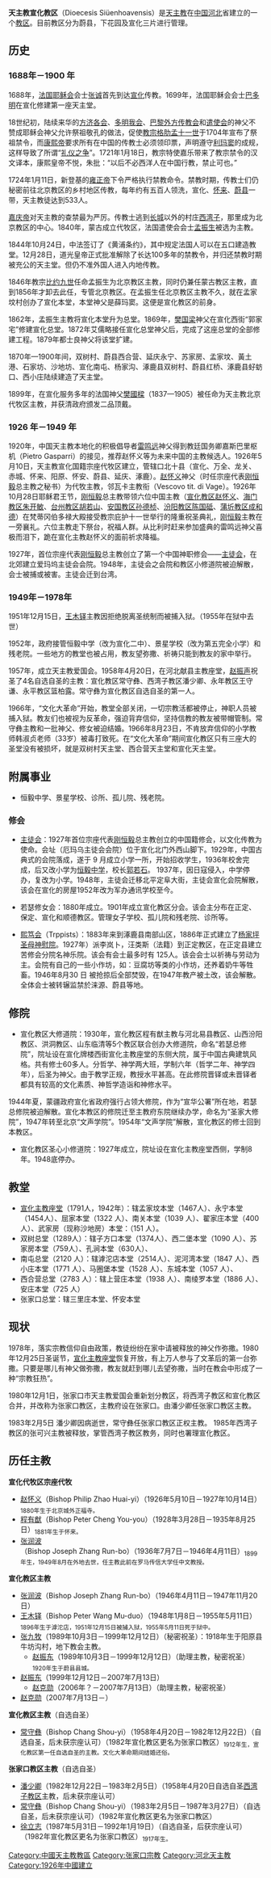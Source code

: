 {{Infobox Roman Catholic diocese
|Roman Catholic Diocese of = 天主教宣化教区
|Latin name of diocese = Dioecesis Siüenhoavensis
|image = Xuanhua Catholic Church 20210705-2.jpg
|caption = 
|location = [[中国|中国]][[河北省|河北省]][[张家口市|张家口市]]
|territory = [[张家口市|张家口市]]
|population = 
|rite = [[罗马礼|罗马礼]]
|patron = 
|province = 河北
|established = 1926年
|cathedral = [[圣十字架主教座堂_(宣化)|圣十字架主教座堂]]
|co-cathedral =
|leadership = 主教
|website = http://www.xhchina.org/
|pope = 
|metropolitan = 
|ordinary = [[赵克勋|赵克勋]]
|coadjutor bishop=[[崔太|崔太]]
|auxiliary =
|emeritus =
}}

'''天主教宣化教区'''（Dioecesis Siüenhoavensis）是[[天主教|天主教]]在[[中国|中国]][[河北|河北]]省建立的一个[[教区|教区]]。目前教区分为蔚县，下花园及宣化三片进行管理。

== 历史 ==
=== 1688年－1900 年 ===
1688年，[[法国|法国]][[耶稣会|耶稣会]]会士[[張誠_(傳教士)|张诚]]首先到达[[宣化区|宣化]]传教。1699年，法国耶稣会会士[[巴多明|巴多明]]在宣化修建第一座天主堂。

18世纪初，陆续来华的[[方济各会|方济各会]]、[[多明我会|多明我会]]、[[巴黎外方传教会|巴黎外方传教会]]和[[遣使会|遣使会]]的神父不赞成耶稣会神父允许祭祖敬孔的做法，促使[[教宗|教宗]][[格肋孟十一世|格肋孟十一世]]于1704年宣布了祭祖禁令，而[[康熙帝|康熙帝]]要求所有在中国的传教士必须领印票，声明遵守[[利玛窦|利玛窦]]的成规，这样导致了所谓“[[礼仪之争|礼仪之争]]”。1721年1月18日，教宗特使嘉乐带来了教宗禁令的汉文译本，康熙皇帝不悦，朱批：“以后不必西洋人在中国行教，禁止可也。” 

1724年1月11日，新登基的[[雍正帝|雍正帝]]下令严格执行禁教命令。禁教时期，传教士们仍秘密前往北京教区的乡村地区传教，每年约有五百人领洗，宣化、[[怀来|怀来]]、[[蔚县|蔚县]]一带，天主教徒达到533人。 

[[嘉庆帝|嘉庆帝]]对天主教的查禁最为严厉。传教士逃到[[长城|长城]]以外的村庄[[天主教西湾子教区|西湾子]]，那里成为北京教区的中心。1840年，蒙古成立代牧区，法国遣使会会士[[孟振生|孟振生]]被选为主教。

1844年10月24日，中法签订了《黄浦条约》，其中规定法国人可以在五口建造教堂。12月28日，道光皇帝正式批准解除了长达100多年的禁教令，并归还禁教时期被充公的天主堂。但仍不准外国人进入内地传教。 

1846年教宗[[比约九世|比约九世]]任命孟振生为北京教区主教，同时仍兼任蒙古教区主教，直到1856年才卸去此任，专管北京教区。在孟振生任北京教区主教不久，就在孟家坟村创办了宣化本堂，本堂神父是薛玛窦。这便是宣化教区的前身。

1862年，孟振生主教将宣化本堂升为总堂。1869年，[[樊国梁|樊国梁]]神父在宣化西街“郭家宅”修建宣化总堂。1872年艾儒略接任宣化总堂神父后，完成了这座总堂的全部修建工程。1879年都士良神父将该堂扩建。

1870年—1900年间，双树村、蔚县西合营、延庆永宁、苏家房、孟家坟、黃土港、石家坊、沙地坊、宣化南屯、杨家沟、涿鹿县双树村、蔚县红桥、涿鹿县虸蚄口、西小庄陆续建造了天主堂。

1899年，在宣化服务多年的法国神父[[樊國樑|樊國樑]]（1837—1905）被任命为天主教北京代牧区主教，并获清政府颁发二品顶戴。

=== 1926 年－1949 年 === 
1920年，中国天主教本地化的积极倡导者[[雷鸣远|雷鸣远]]神父得到教廷国务卿嘉斯巴里枢机（Pietro Gasparri）的接见，推荐赵怀义等为未来中国的主教候选人。1926年5月10日，天主教宣化国籍宗座代牧区建立，管辖口北十县（宣化、万全、龙关、赤城、怀来、阳原、怀安、蔚县、延庆、涿鹿）。[[赵怀义|赵怀义]]神父（时任宗座代表[[刚恒毅|刚恒毅]]总主教之秘书）为代牧主教，邻瓦卡主教衔（Vescovo tit. di Vage）。1926年10月28日耶稣君王节，[[刚恒毅|刚恒毅]]总主教带领六位中国主教（[[宣化教区|宣化教区]][[赵怀义|赵怀义]]、[[海门教区|海门教区]][[朱开敏|朱开敏]]、[[台州教区|台州教区]][[胡若山|胡若山]]、[[安国教区|安国教区]][[孙德桢|孙德桢]]、[[汾阳教区|汾阳教区]][[陈国砥|陈国砥]]、[[蒲圻教区|蒲圻教区]][[成和德|成和德]]）在梵蒂冈伯多禄大殿接受教宗庇护十一世举行的隆重祝圣典礼，[[刚恒毅|刚恒毅]]主教在一旁襄礼。六位主教走下祭台，祝福人群。从比利时赶来参加盛典的雷鸣远神父喜极而泪下，跪在宣化主教赵怀义的面前祈求降福。 

1927年，首位宗座代表[[刚恒毅|刚恒毅]]总主教创立了第一个中国神职修会——[[主徒会|主徒会]]，在北郊建立爱玛坞主徒会会院。1948年，主徒会之会院和教区小修道院被迫解散，会士被捕或被害。主徒会迁到台湾。

=== 1949年－1978年 ===
1951年12月15日，[[王木铎|王木铎]]主教因拒绝脱离圣统制而被捕入狱。（1955年在狱中去世）

1952年，政府接管恒毅中学（改为宣化二中）、景星学校（改为第五完全小学）和残老院。一些地方的教堂也被占用，教友望弥撒、祈祷只能到教友的家中举行。 

1957年，成立天主教爱国会。1958年4月20日，在河北献县主教座堂，[[赵振声|赵振声]]祝圣了4名自选自圣的主教：宣化教区常守彝、西湾子教区潘少卿、永年教区王守谦、永平教区篮柏露。常守彝为宣化教区自选自圣的第一人。 

1966年，“文化大革命”开始，教堂全部关闭，一切宗教活都被停止，神职人员被捕入狱。教友们也被视为反革命，强迫背弃信仰，坚持信教的教友被带帽管制。常守彝主教和一批神父、修女被迫结婚。1966年8月23日，不肯放弃信仰的小学教师韩淑贞老师（33岁）被毒打致死。在“文化大革命”期间宣化教区只有三座大的圣堂没有被损坏，就是双树村天主堂、西合营天主堂和宣化天主堂。

== 附属事业 ==
*恒毅中学、景星学校、诊所、孤儿院、残老院。    

=== 修会 === 
*[[主徒会|主徒会]]：1927年首位宗座代表[[刚恒毅|刚恒毅]]总主教创立的中国籍修会，以文化传教为使命。会址（厄玛乌主徒会会院）位于宣化北门外西山脚下。1929年，中国古典式的会院落成，遂于 9 月成立小学一所，开始招收学生，1936年校舍完成，后又改小学为[[恒毅中学|恒毅中学]]，校长[[郭若石|郭若石]]。 1937年，因日寇侵入，中学停办，复改为小学。1948年，主徒会迁移北平定阜大街，主徒会宣化会院解散，该会在宣化的房屋1952年改为军办通讯学校至今。  
     
*若瑟修女会：1880年成立。1901年成立宣化教区分会。该会主分布在正定、保定、宣化和顺德教区。管理女子学校、孤儿院和残老院、诊所等。 
  
*[[熙笃会|熙笃会]]（Trppists）：1883年来到涿鹿县南部山区，1886年正式建立了[[杨家坪圣母神慰院|杨家坪圣母神慰院]]。1927年）派李岚卜，汪类斯（法籍）到正定教区，在正定县建立苦修会分院名神乐院。该会有会士最多时有 125人。该会会士以祈祷与劳动为主。会院有自己的一些小作坊，如：豆腐坊等类的小作坊，还养着奶牛等牲畜。1946年8月30 日 被抢掠后全部焚毁，在1947年教产被土改，该会解散。全体会士被转辗监禁於涞源、蔚县等地。

== 修院 ==
{{see also|若瑟总修院}}
*宣化教区大修道院：1930年，宣化教区程有猷主教与河北易县教区、山西汾阳教区、洪洞教区、山东临清等5个教区联合创办大修道院，命名“若瑟总修院”，院址设在宣化牌楼西街宣化主教座堂的东侧大院，属于中国古典建筑风格。共有修士60多人。分哲学、神学两大班，学制六年（哲学二年、神学四年），后圣为神父。由于教学正规，教授水平甚高。在此修院晋铎或未晋铎者都具有较高的文化素质、神哲学造诣和神修水平。 

1944年夏，蒙疆政府宣化省政府强行占领大修院，作为“宣华公署”所在地，若瑟总修院被迫解散。宣化本教区的修院迁至主教府东院继续办学，命名为“圣家大修院”，1947年转至北京“文声学院”。1954年“文声学院”解散，宣化教区的修士回到本教区。 

*宣化教区圣心小修道院：1927年成立，院址设在宣化主教座堂西侧，学制8年。1948底停办。

== 教堂 ==
*[[宣化主教座堂|宣化主教座堂]]（1791人，1942年）：辖孟家坟本堂（1467人）、永宁本堂（1454人）、屈家本堂（1322 人）、南关本堂（1039 人）、翟家庄本堂（400人）、武家房（现称沙地房）本堂：（151 人）。 
*双树总堂（1289人）：辖子方口本堂（1374人）、西二堡本堂（1090 人）、苏家房本堂（759人）、孔涧本堂（630人）、 
*南屯总堂（2120 人）：辖滹沱店本堂（2514人）、泥河湾本堂（1847 人）、西小庄本堂（1771 人）、马圈堡本堂（1528 人）、东城本堂（1057 人）、
*西合营总堂（2783 人）：辖上营庄本堂（1938 人）、南绫罗本堂（1886 人）、安庄本堂（725 人）
*张家口总堂：辖三里庄本堂、怀安本堂

== 现状 ==
1978年，落实宗教信仰自由政策，教徒纷纷在家中请被释放的神父作弥撒。1980年12月25日圣诞节，[[宣化主教座堂|宣化主教座堂]]恢复开放，有上万人参与了文革后的第一台弥撒。只要是哪儿有神父做弥撒，教友就赶到哪儿去望弥撒，当时在教会中形成了一种“宗教狂热”。 

1980年12月1日，张家口市天主教爱国会重新划分教区，将西湾子教区和宣化教区合并，并改称为张家口教区，主教府设在张家口。由潘少卿任张家口教区主教。 

1983年2月5日 潘少卿因病逝世，常守彝任张家口教区正权主教。 
1985年西湾子教区的张可兴主教被释放，掌管西湾子教区教务，同时也署理宣化教区。

== 历任主教 ==
'''宣化代牧区宗座代牧'''
*[[赵怀义|赵怀义]]（Bishop Philip Zhao Huai-yi）（1926年5月10日－1927年10月14日）<sub>1880年生于北京城外正福寺。</sub> 
*[[程有猷|程有猷]]（Bishop Peter Cheng You-you）（1928年3月28日－1935年8月25日）<sub>1881年生于怀来。</sub> 
*[[张润波|张润波]]（Bishop Joseph Zhang Run-bo）（1936年7月7日－1946年4月11日）<sub>1899年生，1949年8月在外地去世，任主教此前在罗马传信大学任中文教授。</sub> 

'''宣化教区主教'''
*[[张润波|张润波]]（Bishop Joseph Zhang Run-bo）（1946年4月11日－1947年11月20日）
*[[王木铎|王木铎]]（Bishop Peter Wang Mu-duo）（1948年1月8日－1955年5月11日）<sub>1896年生于滹沱店，1951年12月15日被捕入狱，1955年5月11日死于狱中。</sub>
*[[张九牧|张九牧]]（1989年10月3日－1999年12月12日）（秘密祝圣）：1918年生于阳原县牛坊沟村，地下教会主教。 
**[[赵振东|赵振东]]（1989年10月3日－1999年12月12日）（助理主教，秘密祝圣） <sub>1920年生于蔚县县城。</sub> 
*[[赵振东|赵振东]]（1999年12月12日－2007年7月13日）  
**[[赵克勋|赵克勋]]（2006年？－2007年7月13日）（助理主教，秘密祝圣）
*[[赵克勋|赵克勋]]（2007年7月13日－）

'''宣化教区主教'''（自选自圣）
*[[常守彝|常守彝]]（Bishop Chang Shou-yi）（1958年4月20日－1982年12月22日）（自选自圣，后未获宗座认可）（1982年宣化教区更名为张家口教区）<sub>1912年生，宣化教区第一任自选自圣的主教。文化大革命期间结婚还俗。</sub> 

'''张家口教区主教'''（自选自圣）
*[[潘少卿|潘少卿]]（1982年12月22日－1983年2月5日）（1958年4月20日自选自圣[[西湾子教区|西湾子教区]]主教，后未获宗座认可）
*[[常守彝|常守彝]]（Bishop Chang Shou-yi）（1983年2月5日－1987年3月27日）（自选自圣，后未获宗座认可）（1982年宣化教区更名为张家口教区）
*[[徐立志|徐立志]]（1987年5月31日－1992年1月19日）（自选自圣，后获宗座认可）（1982年宣化教区更名为张家口教区）<sub>1917年生。</sub>

{{中国天主教教区}}

[[Category:中國天主教教區|Category:中國天主教教區]]
[[Category:张家口宗教|Category:张家口宗教]]
[[Category:河北天主教|Category:河北天主教]]
[[Category:1926年中國建立|Category:1926年中國建立]]